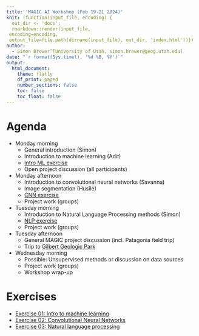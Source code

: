 ```yaml
---
title: 'MAGIC AI Workshop (Feb 19-21 2024)'
knit: (function(input_file, encoding) {
  out_dir <- 'docs';
  rmarkdown::render(input_file,
 encoding=encoding,
 output_file=file.path(dirname(input_file), out_dir, 'index.html'))})
author:
  - Simon Brewer^[University of Utah, simon.brewer@geog.utah.edu]
date: "`r format(Sys.time(), '%d %B, %Y')`"
output:
  html_document:
    theme: flatly
    df_print: paged
    number_sections: false
    toc: false
    toc_float: false
---
```


# Agenda

-	Monday morning
    - General introduction (Simon)
    - Introduction to machine learning (Adit)
    - [Intro ML exercise][introML]
    - Open project discussion (all participants)
- Monday afternoon
    - Introduction to convolutional neural networks (Savanna)
    - Image segmentation (Husile)
    - [CNN exercise][CNNs]
    - Project work (groups)
- Tuesday morning
    - Introduction to Natural Language Processing methods (Simon)
    - [NLP exercise][NLP]
    - Project work (groups)
- Tuesday afternoon
    - General MAGIC project discussion (incl. Patagonia field trip)
    - Trip to [Gilbert Geologic Park][gilbert]
- Wednesday morning
    - Possible: Unsupervised methods or discussion on data sources
    - Project work (groups)
    - Workshop wrap-up

# Exercises

- [Exercise 01: Intro to machine learning][introML]
- [Exercise 02: Convolutional Neural Networks][CNNs]
- [Exercise 03: Natural language processing][NLP]


[introML]: https://simonbrewer.github.io/MAGIC_AI_Workshop/MAGIC_01_IntroML.html
[CNNs]: https://simonbrewer.github.io/MAGIC_AI_Workshop/MAGIC_02_CNNS.html
[NLP]: https://simonbrewer.github.io/MAGIC_AI_Workshop/MAGIC_03_NLP.html
[gilbert]: https://geology.utah.gov/map-pub/survey-notes/geosights/g-k-gilbert-geologic-view-park/
